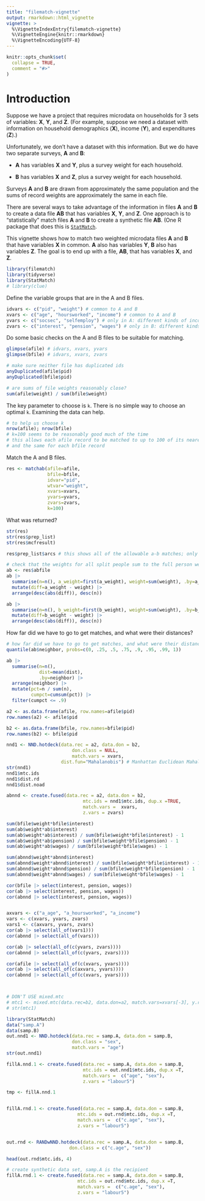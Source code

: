```yaml
---
title: "filematch-vignette"
output: rmarkdown::html_vignette
vignette: >
  %\VignetteIndexEntry{filematch-vignette}
  %\VignetteEngine{knitr::rmarkdown}
  %\VignetteEncoding{UTF-8}
---
```


```r
knitr::opts_chunk$set(
  collapse = TRUE,
  comment = "#>"
)
```

# Introduction

Suppose we have a project that requires microdata on households for 3 sets of variables: **X**, **Y**, and **Z**. (For example, suppose we need a dataset with information on household demographics (**X**), income (**Y**), and expenditures (**Z**).)

Unfortunately, we don't have a dataset with this information. But we do have two separate surveys, **A** and **B**:

-   **A** has variables **X** and **Y**, plus a survey weight for each household.

-   **B** has variables **X** and **Z**, plus a survey weight for each household.

Surveys **A** and **B** are drawn from approximately the same population and the sums of record weights are approximately the same in each file.

There are several ways to take advantage of the information in files **A** and **B** to create a data file **AB** that has variables **X**, **Y**, and **Z**. One approach is to "statistically" match files **A** and **B** to create a synthetic file **AB**. (One R package that does this is [`StatMatch`](https://cran.r-project.org/web/packages/StatMatch/StatMatch.pdf).

This vignette shows how to match two weighted microdata files **A** and **B** that have variables **X** in common. **A** also has variables **Y**, **B** also has variables **Z**. The goal is to end up with a file, **AB**, that has variables **X**, and **Z**.

```r
library(filematch)
library(tidyverse)
library(StatMatch)
# library(clue)
```

Define the variable groups that are in the A and B files.

```r
idvars <- c("pid", "weight") # common to A and B
xvars <- c("age", "hoursworked", "income") # common to A and B
yvars <- c("socsec", "selfemploy") # only in A: different kinds of income
zvars <- c("interest", "pension", "wages") # only in B: different kinds of income
```

Do some basic checks on the A and B files to be suitable for matching.

```r
glimpse(afile) # idvars, xvars, yvars
glimpse(bfile) # idvars, xvars, zvars

# make sure neither file has duplicated ids
anyDuplicated(afile$pid)
anyDuplicated(bfile$pid)

# are sums of file weights reasonably close?
sum(afile$weight) / sum(bfile$weight)
```

The key parameter to choose is `k`. There is no simple way to choose an optimal `k`. Examining the data can help.

```r
# to help us choose k
nrow(afile); nrow(bfile)
# k=100 seems to be reasonably good much of the time
# this allows each afile record to be matched to up to 100 of its nearest bfile neighbors
# and the same for each bfile record

```

Match the A and B files.

```r
res <- matchab(afile=afile,
               bfile=bfile,
               idvar="pid",
               wtvar="weight",
               xvars=xvars,
               yvars=yvars,
               zvars=zvars,
               k=100)
```

What was returned?

```r
str(res)
str(res$prep_list)
str(res$mcfresult)

res$prep_list$arcs # this shows all of the allowable a-b matches; only some will have been selected

```

```r
# check that the weights for all split people sum to the full person weight (as adjusted)
ab <- res$abfile
ab |>
  summarise(n=n(), a_weight=first(a_weight), weight=sum(weight), .by=a_pid) |>
  mutate(diff=a_weight - weight) |>
  arrange(desc(abs(diff)), desc(n))

ab |>
  summarise(n=n(), b_weight=first(b_weight), weight=sum(weight), .by=b_pid) |>
  mutate(diff=b_weight - weight) |>
  arrange(desc(abs(diff)), desc(n))

```

How far did we have to go to get matches, and what were their distances?

```r

# how far did we have to go to get matches, and what were their distances?
quantile(ab$neighbor, probs=c(0, .25, .5, .75, .9, .95, .99, 1))

```

```r

ab |>
  summarise(n=n(),
            dist=mean(dist),
            .by=neighbor) |>
  arrange(neighbor) |>
  mutate(pct=n / sum(n),
         cumpct=cumsum(pct)) |>
  filter(cumpct <= .9)
```

```r

a2 <- as.data.frame(afile, row.names=afile$pid)
row.names(a2) <- afile$pid

b2 <- as.data.frame(bfile, row.names=bfile$pid)
row.names(b2) <- bfile$pid

nnd1 <- NND.hotdeck(data.rec = a2, data.don = b2,
                        don.class = NULL, 
                        match.vars = xvars,
                    dist.fun="Mahalanobis") # Manhattan Euclidean Mahalanobis minimax Gower exact exact matching
str(nnd1)
nnd1$mtc.ids
nnd1$dist.rd
nnd1$dist.noad

abnnd <- create.fused(data.rec = a2, data.don = b2,
                            mtc.ids = nnd1$mtc.ids, dup.x =TRUE,
                            match.vars =  xvars, 
                            z.vars = zvars)

sum(bfile$weight*bfile$interest)
sum(ab$weight*ab$interest)
sum(ab$weight*ab$interest) / sum(bfile$weight*bfile$interest) - 1
sum(ab$weight*ab$pension) / sum(bfile$weight*bfile$pension) - 1
sum(ab$weight*ab$wages) / sum(bfile$weight*bfile$wages) - 1

sum(abnnd$weight*abnnd$interest)
sum(abnnd$weight*abnnd$interest) / sum(bfile$weight*bfile$interest) - 1
sum(abnnd$weight*abnnd$pension) / sum(bfile$weight*bfile$pension) - 1
sum(abnnd$weight*abnnd$wages) / sum(bfile$weight*bfile$wages) - 1

cor(bfile |> select(interest, pension, wages))
cor(ab |> select(interest, pension, wages))
cor(abnnd |> select(interest, pension, wages))


axvars <- c("a_age", "a_hoursworked", "a_income")
vars <- c(xvars, yvars, zvars)
vars1 <- c(axvars, yvars, zvars)
cor(ab |> select(all_of(vars1)))
cor(abnnd |> select(all_of(vars)))

cor(ab |> select(all_of(c(yvars, zvars))))
cor(abnnd |> select(all_of(c(yvars, zvars))))

cor(afile |> select(all_of(c(xvars, yvars))))
cor(ab |> select(all_of(c(axvars, yvars))))
cor(abnnd |> select(all_of(c(xvars, yvars))))



# DON'T USE mixed.mtc
# mtc1 <- mixed.mtc(data.rec=b2, data.don=a2, match.vars=xvars[-3], y.rec=xvars[3], z.don=xvars[3], micro=TRUE)
# str(mtc1)

```



```r
library(StatMatch)
data("samp.A")
data(samp.B)
out.nnd1 <- NND.hotdeck(data.rec = samp.A, data.don = samp.B,
                        don.class = "sex", 
                        match.vars = "age")
str(out.nnd1)

fillA.nnd.1 <- create.fused(data.rec = samp.A, data.don = samp.B,
                            mtc.ids = out.nnd1$mtc.ids, dup.x =T,
                            match.vars =  c("age", "sex"), 
                            z.vars = "labour5")

tmp <- fillA.nnd.1


fillA.rnd.1 <- create.fused(data.rec = samp.A, data.don = samp.B,
                          mtc.ids = out.rnd$mtc.ids, dup.x =T,
                          match.vars =  c("c.age", "sex"), 
                          z.vars = "labour5")


out.rnd <- RANDwNND.hotdeck(data.rec = samp.A, data.don = samp.B,
                       don.class = c("c.age", "sex")) 

head(out.rnd$mtc.ids, 4)

# create synthetic data set, samp.A is the recipient
fillA.rnd.1 <- create.fused(data.rec = samp.A, data.don = samp.B,
                          mtc.ids = out.rnd$mtc.ids, dup.x =T,
                          match.vars =  c("c.age", "sex"), 
                          z.vars = "labour5")


```
